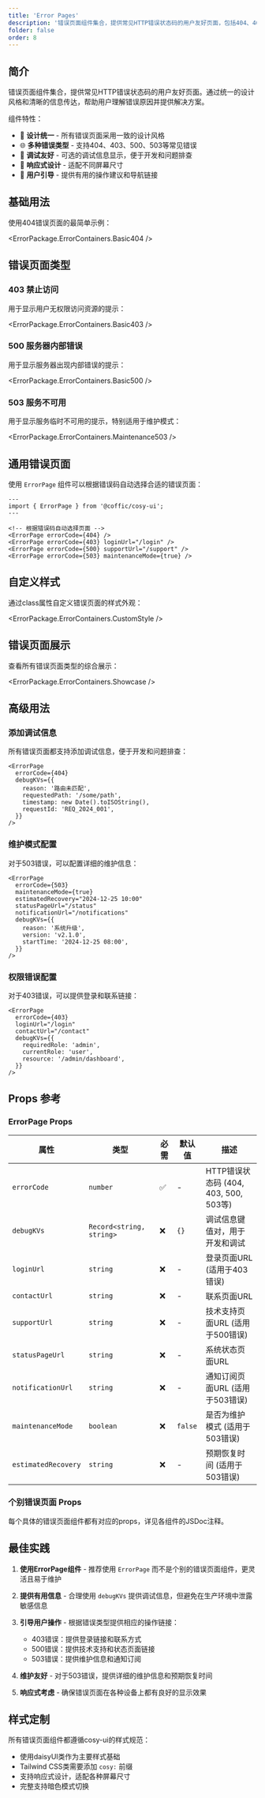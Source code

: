 ```yaml
---
title: 'Error Pages'
description: '错误页面组件集合，提供常见HTTP错误状态码的用户友好页面，包括404、403、500、503等错误类型'
folder: false
order: 8
---
```



## 简介

错误页面组件集合，提供常见HTTP错误状态码的用户友好页面。通过统一的设计风格和清晰的信息传达，帮助用户理解错误原因并提供解决方案。

组件特性：

- 🎨 **设计统一** - 所有错误页面采用一致的设计风格
- 🌐 **多种错误类型** - 支持404、403、500、503等常见错误
- 🔧 **调试友好** - 可选的调试信息显示，便于开发和问题排查
- 📱 **响应式设计** - 适配不同屏幕尺寸
- 🎯 **用户引导** - 提供有用的操作建议和导航链接

## 基础用法

使用404错误页面的最简单示例：

<ErrorPackage.ErrorContainers.Basic404 />

## 错误页面类型

### 403 禁止访问

用于显示用户无权限访问资源的提示：

<ErrorPackage.ErrorContainers.Basic403 />

### 500 服务器内部错误

用于显示服务器出现内部错误的提示：

<ErrorPackage.ErrorContainers.Basic500 />

### 503 服务不可用

用于显示服务临时不可用的提示，特别适用于维护模式：

<ErrorPackage.ErrorContainers.Maintenance503 />

## 通用错误页面

使用 `ErrorPage` 组件可以根据错误码自动选择合适的错误页面：

```astro
---
import { ErrorPage } from '@coffic/cosy-ui';
---

<!-- 根据错误码自动选择页面 -->
<ErrorPage errorCode={404} />
<ErrorPage errorCode={403} loginUrl="/login" />
<ErrorPage errorCode={500} supportUrl="/support" />
<ErrorPage errorCode={503} maintenanceMode={true} />
```

## 自定义样式

通过class属性自定义错误页面的样式外观：

<ErrorPackage.ErrorContainers.CustomStyle />

## 错误页面展示

查看所有错误页面类型的综合展示：

<ErrorPackage.ErrorContainers.Showcase />

## 高级用法

### 添加调试信息

所有错误页面都支持添加调试信息，便于开发和问题排查：

```astro
<ErrorPage
  errorCode={404}
  debugKVs={{
    reason: '路由未匹配',
    requestedPath: '/some/path',
    timestamp: new Date().toISOString(),
    requestId: 'REQ_2024_001',
  }}
/>
```

### 维护模式配置

对于503错误，可以配置详细的维护信息：

```astro
<ErrorPage
  errorCode={503}
  maintenanceMode={true}
  estimatedRecovery="2024-12-25 10:00"
  statusPageUrl="/status"
  notificationUrl="/notifications"
  debugKVs={{
    reason: '系统升级',
    version: 'v2.1.0',
    startTime: '2024-12-25 08:00',
  }}
/>
```

### 权限错误配置

对于403错误，可以提供登录和联系链接：

```astro
<ErrorPage
  errorCode={403}
  loginUrl="/login"
  contactUrl="/contact"
  debugKVs={{
    requiredRole: 'admin',
    currentRole: 'user',
    resource: '/admin/dashboard',
  }}
/>
```

## Props 参考

### ErrorPage Props

| 属性                | 类型                     | 必需 | 默认值  | 描述                                  |
| ------------------- | ------------------------ | ---- | ------- | ------------------------------------- |
| `errorCode`         | `number`                 | ✅   | -       | HTTP错误状态码 (404, 403, 500, 503等) |
| `debugKVs`          | `Record<string, string>` | ❌   | `{}`    | 调试信息键值对，用于开发和调试        |
| `loginUrl`          | `string`                 | ❌   | -       | 登录页面URL (适用于403错误)           |
| `contactUrl`        | `string`                 | ❌   | -       | 联系页面URL                           |
| `supportUrl`        | `string`                 | ❌   | -       | 技术支持页面URL (适用于500错误)       |
| `statusPageUrl`     | `string`                 | ❌   | -       | 系统状态页面URL                       |
| `notificationUrl`   | `string`                 | ❌   | -       | 通知订阅页面URL (适用于503错误)       |
| `maintenanceMode`   | `boolean`                | ❌   | `false` | 是否为维护模式 (适用于503错误)        |
| `estimatedRecovery` | `string`                 | ❌   | -       | 预期恢复时间 (适用于503错误)          |

### 个别错误页面 Props

每个具体的错误页面组件都有对应的props，详见各组件的JSDoc注释。

## 最佳实践

1. **使用ErrorPage组件** - 推荐使用 `ErrorPage` 而不是个别的错误页面组件，更灵活且易于维护

2. **提供有用信息** - 合理使用 `debugKVs` 提供调试信息，但避免在生产环境中泄露敏感信息

3. **引导用户操作** - 根据错误类型提供相应的操作链接：

   - 403错误：提供登录链接和联系方式
   - 500错误：提供技术支持和状态页面链接
   - 503错误：提供维护信息和通知订阅

4. **维护友好** - 对于503错误，提供详细的维护信息和预期恢复时间

5. **响应式考虑** - 确保错误页面在各种设备上都有良好的显示效果

## 样式定制

所有错误页面组件都遵循cosy-ui的样式规范：

- 使用daisyUI类作为主要样式基础
- Tailwind CSS类需要添加 `cosy:` 前缀
- 支持响应式设计，适配各种屏幕尺寸
- 完整支持暗色模式切换

